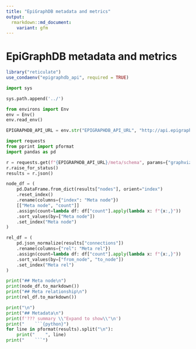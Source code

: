 ```yaml
---
title: "EpiGraphDB metadata and metrics"
output:
  rmarkdown::md_document:
    variant: gfm
---
```


# EpiGraphDB metadata and metrics

```r
library("reticulate")
use_condaenv("epigraphdb_api", required = TRUE)
```

```python
import sys

sys.path.append('../')
```

```python
from environs import Env
env = Env()
env.read_env()

EPIGRAPHDB_API_URL = env.str("EPIGRAPHDB_API_URL", "http://api.epigraphdb.org")
```

```python
import requests
from pprint import pformat
import pandas as pd

r = requests.get(f"{EPIGRAPHDB_API_URL}/meta/schema", params={"graphviz": False, "plot": False})
r.raise_for_status()
results = r.json()

node_df = (
    pd.DataFrame.from_dict(results["nodes"], orient="index")
    .reset_index()
    .rename(columns={"index": "Meta node"})
    [["Meta node", "count"]]
    .assign(count=lambda df: df["count"].apply(lambda x: f"{x:,}"))
    .sort_values(by=["Meta node"])
    .set_index("Meta node")
)

rel_df = (
    pd.json_normalize(results["connections"])
    .rename(columns={"rel": "Meta rel"})
    .assign(count=lambda df: df["count"].apply(lambda x: f"{x:,}"))
    .sort_values(by=["from_node", "to_node"])
    .set_index("Meta rel")
)
```


```python
print("## Meta node\n")
print(node_df.to_markdown())
print("## Meta relationship\n")
print(rel_df.to_markdown())
```


```python
print("\n")
print("## Metadata\n")
print(f'??? summary \\"Expand to show\\"\n')
print("    ```{python}")
for line in pformat(results).split("\n"):
    print("    ", line)
print("    ```")
```
